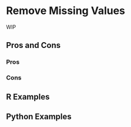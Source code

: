 # Remove Missing Values {#sec-missing-indicator}

WIP

## Pros and Cons

### Pros

### Cons

## R Examples

## Python Examples

